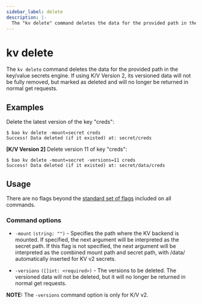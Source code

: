 ```yaml
---
sidebar_label: delete
description: |-
  The "kv delete" command deletes the data for the provided path in the key/value secrets engine.
---
```


# kv delete

The `kv delete` command deletes the data for the provided path in
the key/value secrets engine. If using K/V Version 2, its versioned data will
not be fully removed, but marked as deleted and will no longer be returned in
normal get requests.

## Examples

Delete the latest version of the key "creds":

```shell-session
$ bao kv delete -mount=secret creds
Success! Data deleted (if it existed) at: secret/creds
```

**[K/V Version 2]** Delete version 11 of key "creds":

```shell-session
$ bao kv delete -mount=secret -versions=11 creds
Success! Data deleted (if it existed) at: secret/data/creds
```

## Usage

There are no flags beyond the [standard set of flags](../index.mdx)
included on all commands.

### Command options

- `-mount` `(string: "")` - Specifies the path where the KV backend is mounted.
  If specified, the next argument will be interpreted as the secret path. If
  this flag is not specified, the next argument will be interpreted as the
  combined mount path and secret path, with /data/ automatically inserted for
  KV v2 secrets.

- `-versions` `([]int: <required>)` - The versions to be deleted. The versioned
  data will not be deleted, but it will no longer be returned in normal get
  requests.

**NOTE:** The `-versions` command option is only for K/V v2.
